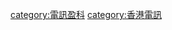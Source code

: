 {{Navbox
| name   = 電訊盈科/香港電訊
| title  = [[盈科拓展]]／[[電訊盈科]]／[[香港電訊]]
| listclass = hlist

| group1 = 人物
| list1  =
* [[李澤楷]]
* [[艾維朗]]
* [[林國誠]]
* [[魯庭暉]]

| group2 = 公司
| list2  = 
* [[盈科拓展]]
* [[電訊盈科]]
* [[盈大地產]]
* [[香港電訊信託]]／[[香港電訊]]
* [[富衛]]

| group3 = 住宅
| list3  = 
* [[貝沙灣]]
* [[盈峰一號]]

| group4 = 辦公室
| list4  = 
* [[電訊大廈]]
* [[國際電信大廈]]
* [[電訊盈科中心]]

| group5 = 媒體
| list5  = 
* [[電訊盈科媒體]]
** [[Viu]]
** [[Now TV]]
** [[Now E]]
* [[香港電視娛樂]]
** [[ViuTV]]
** [[ViuTVsix]]
* [[MakerVille]]
* [[MOOV]]
* [[eye多媒睇]]

| group6 = 電訊
| list6  = 
* [[香港電訊]]（HKT）
* [[網上行]]（Netvigator）
* [[香港移動通訊]]
** [[.csl]]
** [[1O1O]]
** [[新移動通訊]]
** [[Csl Wi-Fi]]

| group7 = 企業方案
| list7  = 
* [[電訊盈科企業方案]]（PCCW Solutions）

}}<noinclude>
[[category:電訊盈科]]
[[category:香港電訊]]
</noinclude>